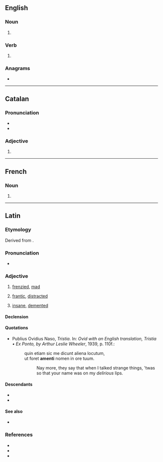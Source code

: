 {{also|åmens}}
==English==

===Noun===
{{head|en|noun form}}

# {{plural of|en|amen}}

===Verb===
{{head|en|verb form}}

# {{en-third-person singular of|amen}}

===Anagrams===
* {{anagrams|en|a=aemns|Means|Mensa|Seman|manes|manse|means|mensa|mesna|names|namés|neams|ñames}}

----

==Catalan==

===Pronunciation===
* {{ca-IPA|è}}
* {{rhymes|ca|ɛns|s=2}}

===Adjective===
{{head|ca|adjective form}}

# {{plural of|ca|amè}}

----

==French==

===Noun===
{{head|fr|noun form|g=m}}

# {{plural of|fr|amen}}

----

==Latin==

===Etymology===
Derived from {{prefix|la|ā|t1=out of, away|mēns|t2=mind}}.

===Pronunciation===
* {{la-IPA|āmēns|eccl=yes}}

===Adjective===
{{la-adj|āmēns|comp=āmentior|sup=āmentissimus}}

# [[frenzied]], [[mad]]
#: {{syn|la|stultus|īnsipiēns|stupidus|fatuus|dēmēns}}
#: {{ant|la|prūdēns|sapiēns|callidus|sollers}}
# [[frantic]], [[distracted]]
# {{lb|la|Medieval Latin}} [[insane]], [[demented]]

====Declension====
{{la-adecl|āmēns}}

====Quotations====
* Publius Ovidius Naso, ''Tristia''. In: ''Ovid with an English translation, Tristia • Ex Ponto, by Arthur Leslie Wheeler'', 1939, p. 110f.:
*: quin etiam sic me dicunt aliena locutum,<br /> ut foret '''amenti''' nomen in ore tuum.
*:: Nay more, they say that when I talked strange things, 'twas so that your name was on my ''delirious'' lips.

====Descendants====
* {{desc|it|amente}}
* {{desc|es|amente}}

====See also====
* {{l|la|dēmēns}}

===References===
* {{R:L&S}}
* {{R:Elementary Lewis}}
* {{R:Gaffiot}}

{{C|la|Psychology}}